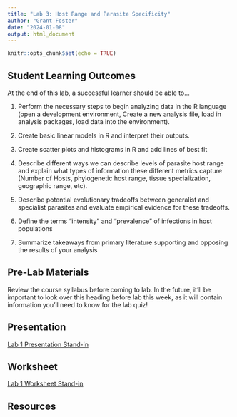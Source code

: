 ```yaml
---
title: "Lab 3: Host Range and Parasite Specificity"
author: "Grant Foster"
date: "2024-01-08"
output: html_document
---
```



```r
knitr::opts_chunk$set(echo = TRUE)
```

## Student Learning Outcomes

At the end of this lab, a successful learner should be able to…

1. Perform the necessary steps to begin analyzing data in the R language (open a development environment, Create a new analysis file, load in analysis packages, load data into the environment). 

2. Create basic linear models in R and interpret their outputs.

3. Create scatter plots and histograms in R and add lines of best fit

4. Describe different ways we can describe levels of parasite host range and explain what types of information these different metrics capture (Number of Hosts, phylogenetic host range, tissue specialization, geographic range, etc). 

5. Describe potential evolutionary tradeoffs between generalist and specialist parasites and evaluate empirical evidence for these tradeoffs. 

6. Define the terms “intensity” and “prevalence” of infections in host populations

7. Summarize takeaways from primary literature supporting and opposing the results of your analysis


## Pre-Lab Materials
Review the course syllabus before coming to lab. In the future, it'll be important to look over this heading before lab this week, as it will contain information you'll need to know for the lab quiz!

## Presentation
[Lab 1 Presentation Stand-in](/lab/lab3_hostRange/Lab1Notes.pdf)

## Worksheet
[Lab 1 Worksheet Stand-in](/lab/lab3_hostRange/531L_Lab1Notes.docx)

## Resources
